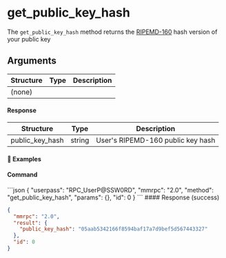 
# get\_public\_key\_hash

The `get_public_key_hash` method returns the [RIPEMD-160](https://en.bitcoin.it/wiki/RIPEMD-160) hash version of your public key

## Arguments

| Structure | Type | Description |
| --------- | ---- | ----------- |
| (none)    |      |             |

#### Response

| Structure         | Type   | Description                       |
| ----------------- | ------ | --------------------------------- |
| public\_key\_hash | string | User's RIPEMD-160 public key hash |

#### 📌 Examples

#### Command

<CodeGroup title="" tag="POST" label="get_public_key_hash" mm2MethodDecorate="true">
  ```json
  {
    "userpass": "RPC_UserP@SSW0RD",
    "mmrpc": "2.0",
    "method": "get_public_key_hash",
    "params": {},
    "id": 0
  }
  ```
</CodeGroup>

<CollapsibleSection expandedText="Hide Response" collapsedText="Show Response">
  #### Response (success)

  ```json
  {
    "mmrpc": "2.0",
    "result": {
      "public_key_hash": "05aab5342166f8594baf17a7d9bef5d567443327"
    },
    "id": 0
  }
  ```
</CollapsibleSection>
